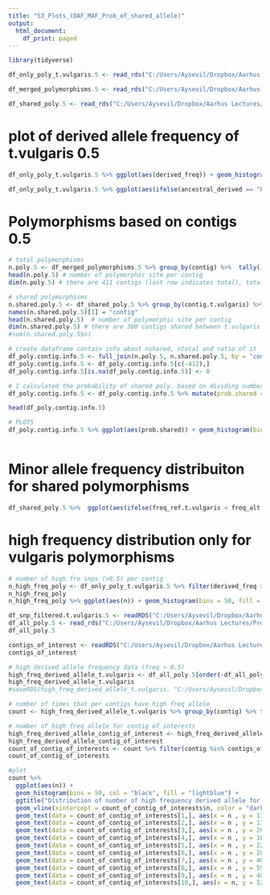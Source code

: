 ---
title: "S3_Plots_(DAF_MAF_Prob_of_shared_allele)"
output:
  html_document:
    df_print: paged
---

```{r}
library(tidyverse)
```

```{r}
df_only_poly_t.vulgaris.5 <- read_rds("C:/Users/Aysevil/Dropbox/Aarhus Lectures/Project/tidy files/df_only_poly_t.vulgaris.5.rds")

df_merged_polymorphisms.5 <- read_rds("C:/Users/Aysevil/Dropbox/Aarhus Lectures/Project/tidy files/df_merged_polymorphisms.5.rds")

df_shared_poly.5 <- read_rds("C:/Users/Aysevil/Dropbox/Aarhus Lectures/Project/tidy files/df_shared_poly.5.rds")
```

# plot of derived allele frequency of t.vulgaris 0.5
```{r}
df_only_poly_t.vulgaris.5 %>% ggplot(aes(derived_freq)) + geom_histogram(binwidth = 0.02, fill = "darkred", col = "black") + ggtitle("Derived Allele Frequency Distribution") + ylab("Number of segregating sites") + xlab("DAF")

df_only_poly_t.vulgaris.5 %>% ggplot(aes(ifelse(ancestral_derived == "Ref is ancestral/alt is derived", freq_alt, freq_ref))) + geom_histogram(binwidth = 0.02, fill = "darkred", col = "black") + ggtitle("Derived Allele Frequency Distribution") + ylab("Number of segregating sites") + xlab("DAF")
```

# Polymorphisms based on contigs 0.5
```{r}
# total polymorphisms
n.poly.5 <- df_merged_polymorphisms.5 %>% group_by(contig) %>%  tally() 
head(n.poly.5) # number of polymorphic site per contig
dim(n.poly.5) # there are 411 contigs (last row indicates total), totally 7855 poly. sites

# shared polymorphisms
n.shared.poly.5 <- df_shared_poly.5 %>% group_by(contig.t.vulgaris) %>%  tally() # 380
names(n.shared.poly.5)[1] = "contig"
head(n.shared.poly.5)  # number of polymorphic site per contig
dim(n.shared.poly.5) # there are 380 contigs shared between t.vulgaris and t.embergeri and totaly 4486 poly sites.
#sum(n.shared.poly.5$n)

# create dataframe contain info about nshared, ntotal and ratio of it
df_poly.contig.info.5 <- full_join(n.poly.5, n.shared.poly.5, by = "contig", suffix = c("total", ".shared"))
df_poly.contig.info.5 <- df_poly.contig.info.5[c(-412),]
df_poly.contig.info.5[is.na(df_poly.contig.info.5)] <- 0

# I calculated the probability of shared poly. based on dividing number of shared snps each contig to the total poly sites per contig which I took from merged_polymorphisms data
df_poly.contig.info.5 <- df_poly.contig.info.5 %>% mutate(prob.shared = n.shared/ntotal)

head(df_poly.contig.info.5) 

# PLOTS
df_poly.contig.info.5 %>% ggplot(aes(prob.shared)) + geom_histogram(bins = 70, fill = "darkred", col = "black") + ggtitle("Frequency of shared polymorphisms per contig")



```

# Minor allele frequency distribuiton for shared polymorphisms
```{r}
df_shared_poly.5 %>%  ggplot(aes(ifelse(freq_ref.t.vulgaris < freq_alt.t.vulgaris, freq_ref.t.vulgaris, freq_alt.t.vulgaris))) + geom_histogram(binwidth = 0.005, col = "black", fill = "darkred") + xlab("MAF") + ylab("distribution") + ggtitle("Minor Allele Frequency Distribution")
```

# high frequency distribution only for vulgaris polymorphisms
```{r}
# number of high fre snps (>0.5) per contig
n_high_freq_poly <- df_only_poly_t.vulgaris.5 %>% filter(derived_freq >= 0.5) %>% group_by(contig) %>% tally()
n_high_freq_poly
n_high_freq_poly %>% ggplot(aes(n)) + geom_histogram(bins = 50, fill = "darkred", col = "black") + xlab("Number of high frequency of polymorphic sites") + ylab("Frequency") + ggtitle("High Frequency Distribution for only T.vulgaris polymorphisms")

```

```{r}
df_snp_filtered.t.vulgaris.5 <- readRDS("C:/Users/Aysevil/Dropbox/Aarhus Lectures/Project/tidy files/df_snp_filtered.t.vulgaris.5.rds")
df_all_poly.5 <- read_rds("C:/Users/Aysevil/Dropbox/Aarhus Lectures/Project/tidy files/df_merged_polymorphisms.5.rds")
df_all_poly.5
```


```{r}
contigs_of_interest <- readRDS("C:/Users/Aysevil/Dropbox/Aarhus Lectures/Project/cluster_files/contig_of_interest.rds")
contigs_of_interest
```

```{r}
# high derived allele frequency data (freq > 0.5)
high_freq_derived_allele_t.vulgaris <- df_all_poly.5[order(-df_all_poly.5$derived_freq.t.vulgaris),][1:2269,]
high_freq_derived_allele_t.vulgaris
#saveRDS(high_freq_derived_allele_t.vulgaris, "C:/Users/Aysevil/Dropbox/Aarhus Lectures/Project/cluster_files/high_freq_derived_allele_t.vulgaris.rds")

# number of times that per contigs have high freq allele
count <- high_freq_derived_allele_t.vulgaris %>% group_by(contig) %>% tally() %>%  arrange(-n)

# number of high freq allele for contig of interests
high_freq_derived_allele_contig_of_interest <- high_freq_derived_allele_t.vulgaris %>% filter(contig %in% contigs_of_interest$contig) %>% arrange(contig)
high_freq_derived_allele_contig_of_interest
count_of_contig_of_interests <- count %>% filter(contig %in% contigs_of_interest$contig)
count_of_contig_of_interests

```

```{r}

#plot
count %>% 
  ggplot(aes(n)) + 
  geom_histogram(bins = 50, col = "black", fill = "lightblue") + 
  ggtitle("Distribution of number of high frequency derived allele for the contigs") + 
  geom_vline(xintercept = count_of_contig_of_interests$n, color = "darkgrey", linetype = "dashed", size = 0.8) +
  geom_text(data = count_of_contig_of_interests[1,], aes(x = n , y = 13, label = contig), size = 3, parse = T, col ="darkred") +
  geom_text(data = count_of_contig_of_interests[2,], aes(x = n , y = 11, label = contig), size = 3, parse = T, col ="darkred") +
  geom_text(data = count_of_contig_of_interests[3,], aes(x = n , y = 20, label = contig), size = 3, parse = T, col ="darkred") +
  geom_text(data = count_of_contig_of_interests[4,], aes(x = n , y = 16, label = contig), size = 3, parse = T, col ="darkred") +
  geom_text(data = count_of_contig_of_interests[5,], aes(x = n , y = 22, label = contig), size = 3, parse = T, col ="darkred") +
  geom_text(data = count_of_contig_of_interests[6,], aes(x = n , y = 28, label = contig), size = 3, parse = T, col ="darkred") +
  geom_text(data = count_of_contig_of_interests[7,], aes(x = n , y = 40, label = contig), size = 3, parse = T, col ="darkred") +
  geom_text(data = count_of_contig_of_interests[8,], aes(x = n , y = 55, label = contig), size = 3, parse = T, col ="darkred") +
  geom_text(data = count_of_contig_of_interests[9,], aes(x = n , y = 48, label = contig), size = 3, parse = T, col ="darkred") + 
  geom_text(data = count_of_contig_of_interests[10,], aes(x = n, y = 52, label = contig), size = 3, parse = T, col ="darkred") 



```


